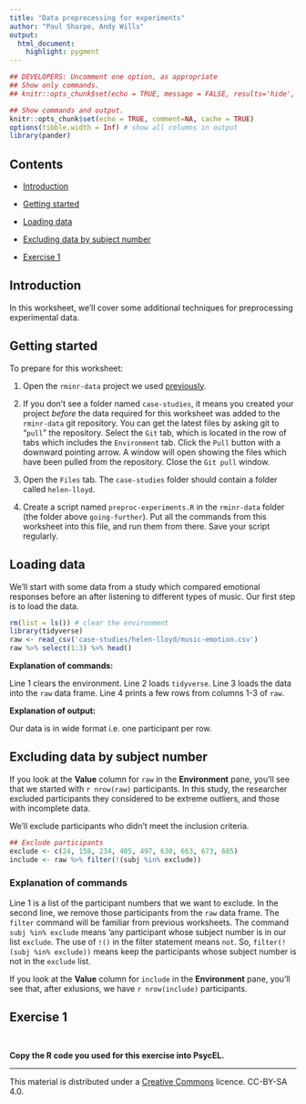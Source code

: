 ```yaml
---
title: "Data preprocessing for experiments"
author: "Paul Sharpe, Andy Wills"
output:
  html_document:
    highlight: pygment
---
```


```r
## DEVELOPERS: Uncomment one option, as appropriate
## Show only commands.
## knitr::opts_chunk$set(echo = TRUE, message = FALSE, results='hide', fig.keep = 'none', comment=NA)

## Show commands and output.
knitr::opts_chunk$set(echo = TRUE, comment=NA, cache = TRUE)
options(tibble.width = Inf) # show all columns in output
library(pander)
```

## Contents

- [Introduction](#intro)

- [Getting started](#start)

- [Loading data](#select)

- [Excluding data by subject number](#exclude)

- [Exercise 1](#ex1)

<a name="intro"></a>

## Introduction

In this worksheet, we'll cover some additional techniques for preprocessing experimental data.

<a name="start"></a>

## Getting started

To prepare for this worksheet:

1. Open the `rminr-data` project we used [previously](preproc.html#load).

1. If you don't see a folder named `case-studies`, it means you created your project _before_ the data required for this worksheet was added to the `rminr-data` git repository. You can get the latest files by asking git to "`pull`" the repository. Select the `Git` tab, which is located in the row of tabs which includes the `Environment` tab. Click the `Pull` button with a downward pointing arrow. A window will open showing the files which have been pulled from the repository. Close the `Git pull` window.

1. Open the `Files` tab. The `case-studies` folder should contain a folder called `helen-lloyd`.

1. Create a script named `preproc-experiments.R` in the `rminr-data` folder (the folder above `going-further`). Put all the commands from this worksheet into this file, and run them from there. Save your script regularly.

<a name="select"></a>

## Loading data

We'll start with some data from a study which compared emotional responses before an after listening to different types of music. Our first step is to load the data.

```r
rm(list = ls()) # clear the environment
library(tidyverse)
raw <- read_csv('case-studies/helen-lloyd/music-emotion.csv')
raw %>% select(1:3) %>% head()
```

**Explanation of commands:**

Line 1 clears the environment. Line 2 loads `tidyverse`. Line 3 loads the data into the `raw` data frame. Line 4 prints a few rows from columns 1-3 of `raw`.

**Explanation of output:**

Our data is in wide format i.e. one participant per row.

<a name="exclude"></a>

## Excluding data by subject number

If you look at the **Value** column for `raw` in the **Environment** pane, you'll see that we started with `r nrow(raw)` participants. In this study, the researcher excluded participants they considered to be extreme outliers, and those with incomplete data.

We'll exclude participants who didn't meet the inclusion criteria.

```r
## Exclude participants
exclude <- c(24, 158, 234, 405, 497, 630, 663, 673, 685)
include <- raw %>% filter(!(subj %in% exclude))
```

### Explanation of commands

Line 1 is a list of the participant numbers that we want to exclude. In the second line, we remove those participants from the `raw` data frame. The `filter` command will be familiar from previous worksheets. The command `subj %in% exclude` means 'any participant whose subject number is in our list `exclude`. The use of `!()` in the filter statement means `not`. So, `filter(!(subj %in% exclude))` means keep the participants whose subject number is not in the `exclude` list.

If you look at the **Value** column for `include` in the **Environment** pane, you'll see that, after exlusions, we have `r nrow(include)` participants.

<a name="ex1"></a>

## Exercise 1

```r
```

```r
```

**Copy the R code you used for this exercise into PsycEL.**

___

This material is distributed under a [Creative Commons](https://creativecommons.org/) licence. CC-BY-SA 4.0. 

